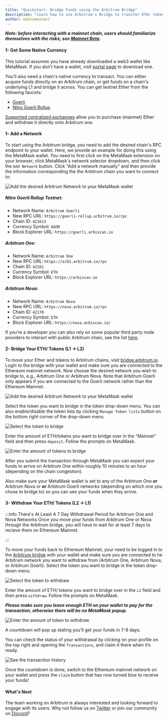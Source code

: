 ```yaml
---
title: "Quickstart: Bridge Funds using the Arbitrum Bridge"
description: "Learn how to use Arbitrum's Bridge to transfer ETH/ tokens between Ethereum's L1 and Arbitrum's L2 chains."
author: mahsamoosavi
---
```



<PublicPreviewBannerPartial />

_**Note: before interacting with a mainnet chain, users should familiarize themselves with the risks; see [Mainnet Beta](mainnet-beta)**_.

#### 1- Get Some Native Currency

This tutorial assumes you have already downloaded a web3 wallet like MetaMask. If you don’t have a wallet, visit [portal page](https://portal.arbitrum.one/) to download one.

You'll also need a chain's native currency to transact. You can either acquire funds directly on an Arbitrum chain, or get funds on a chain's underlying L1 and bridge it across. You can get testnet Ether from the following faucets:

- [Goerli](https://goerlifaucet.com/)
- [Nitro Goerli Rollup](https://twitter.com/intent/tweet?text=Ok%20I%20need%20@arbitrum%20to%20give%20me%20Arbitrum%20Goerli%20testnet%20gas.%20I%20can't%20wait%20to%20start%20developing%20on%20@nitro_devnet.%20%20SEND%20HERE:%200xAddA0B73Fe69a6E3e7c1072Bb9523105753e08f8)

[Supported centralized exchanges](https://portal.arbitrum.one/#centralizedexchanges) allow you to purchase (mainnet) Ether and withdraw it directly onto Arbitrum one.

#### 1- Add a Network

To start using the Arbitrum bridge, you need to add the desired chain's RPC endpoint to your wallet. Here, we provide an example for doing this using the MetaMask wallet.
You need to first click on the MetaMask extension on your browser, click MetaMask's network selector dropdown, and then click the `Add Network` button. 
Click "Add a network manually" and then provide the information corresponding the the Arbitrum chain you want to connect to:

![Add the desired Arbitrum Network to your MetaMask wallet](assets/getting_started_users_1.png)

##### Nitro Goerli Rollup Testnet:
- Network Name: `Arbitrum Goerli`
- New RPC URL: `https://goerli-rollup.arbitrum.io/rpc`
- Chain ID: `421613`
- Currency Symbol: `AGOR`
- Block Explorer URL: `https://goerli.arbiscan.io`

##### Arbitrum One:
- Network Name: `Arbitrum One`
- New RPC URL: `https://arb1.arbitrum.io/rpc`
- Chain ID: `42161`
- Currency Symbol: `ETH`
- Block Explorer URL: `https://arbiscan.io`

##### Arbitrum Nova:
- Network Name: `Arbitrum Nova`
- New RPC URL: `https://nova.arbitrum.io/rpc`
- Chain ID: `42170`
- Currency Symbol: `ETH`
- Block Explorer URL: `https://nova.arbiscan.io/`

If you’re a developer you can also rely on some popular third party node providers to interact with public Arbitrum chain, see the list [here](node_running/node-providers.mdx).

#### 2- Bridge Your ETH/ Tokens (L1 → L2)

To move your Ether and tokens to Arbitrum chains, visit [bridge.arbitrum.io](https://bridge.arbitrum.io/). 
Login to the bridge with your wallet and make sure you are connected to the Ethereum mainnet network.
Now choose the desired network you wish to bridge to, e.g., Arbitrum One or Arbitrum Nova. Note that Arbitrum Goerli only appears if you are connected to the Goerli network rather than the Ethereum Mainnet.

![Add the desired Arbitrum Network to your MetaMask wallet](assets/getting_started_users_2.png)

Select the token you want to bridge in the token drop-down menu. You can also enable/disable the token lists by clicking `Manage Token lists` button on the bottom right corner of the drop-down menu.

![Select the token to bridge](assets/getting_started_users_3.png)

Enter the amount of ETH/tokens you want to bridge over in the “Mainnet” field and then press `deposit`. Follow the prompts on MetaMask.

![Enter the amount of tokens to bridge](assets/getting_started_users_4.png)

After you submit the transaction through MetaMask you can expect your funds to arrive on Arbitrum One within roughly 10 minutes to an hour (depending on the chain congestion).

Also make sure your MetaMask wallet is set to any of the Arbitrum One **or** Arbitrum Nova or **or** Arbitrum Goerli networks (depending on which one you chose to bridge to) so you can see your funds when they arrive.

#### 3- Withdraw Your ETH/ Tokens (L2 -> L1)

:::info There's At Least A 7 Day Withdrawal Period for Arbitrum One and Nova Networks
Once you move your funds from Arbitrum One or Nova through the Arbitrum bridge, you will have to wait for at least 7 days to recieve them on Ethereum Mainnet.

:::

To move your funds back to Ethereum Mainnet, your need to be logged in to the [Arbitrum bridge](https://bridge.arbitrum.io/) with your wallet and make sure you are connected to he Arbitrum network you want to withdraw from (Arbitrum One, Arbitrum Nova, or Arbitrum Goerli).
Select the token you want to bridge in the token drop-down menu. 

![Select the token to withdraw](assets/getting_started_users_5.png)

Enter the amount of ETH/ tokens you want to bridge over in the `L2` field and then press `withdraw`. Follow the prompts on MetaMask.

_**Please make sure you leave enough ETH on your wallet to pay for the transaction, otherwise there will be no MetaMask popup.**_

![Enter the amount of token to withdraw](assets/getting_started_users_6.png)

A countdown will pop up stating you’ll get your funds in 7-8 days.

You can check the status of your withdrawal by clicking on your profile on the top right and opening the `Transactions`, and claim it there when it’s ready.

![See the transaction history](assets/getting_started_users_7.png)

Once the countdown is done, switch to the Ethereum mainnet network on your wallet and press the `claim` button that has now turned blue to receive your funds!

#### What's Next

The team working on Arbitrum is always interested and looking forward to engage with its users.
Why not follow us on [Twitter](https://twitter.com/arbitrum) or join our community on [Discord](https://discord.gg/5KE54JwyTs)?